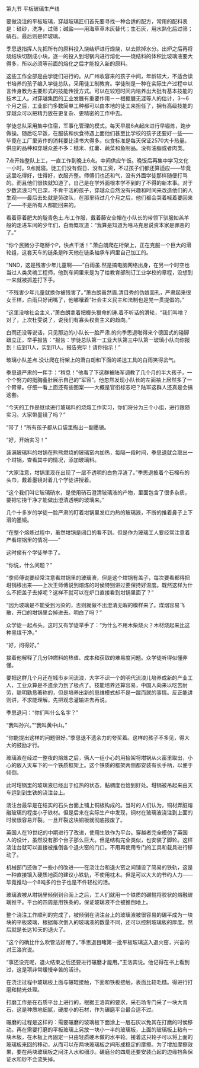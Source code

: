 

第九节 平板玻璃生产线

要做浇注的平板玻璃，穿越玻璃匠们首先要寻找一种合适的配方，常用的配料表是：硅砂，洗净，过筛；碱盐――用海草草木灰替代；生石灰，用水熟化后过筛；硝石。最后则是碎玻璃。

季思退指挥人先把所有的原料投入烧结炉进行煅烧，以去除掉水分。出炉之后再将烧结块切割成小块。逐一的投入到坩锅内进行熔化――烧结料的体积比玻璃液要大得多，所以必须等前面的熔化之后才能投入新的原料。

这些工作全部是由学徒们进行的。从广州收容来的孩子中间，年龄较大，不适合读书培养的孩子编入学徒总队，采用徒工制教育。学徒制是一种在实际生产过程中以言传身教为主要形式的技能传授方式。可以在较短时间内培养出大批有基本技能的技术工人。对穿越集团的工业发展有重要作用－－根据展无涯等人的估计，3～6个月之后，工业部门多数简单工种都可以由本地的徒工来担任了，拥有高级技能的穿越众可以把精力放在更复杂、更精密的工作中去。

学徒总队采用集中住宿，军事化管理的模式。每天早晨6点起床进行早锻炼，跑步做操。随后吃早饭，在服装和伙食待遇上面他们甚至比学校的孩子还要好一些――毕竟在工厂里劳作的消耗要比读书大得多。伙食标准是每天保证2570大卡热量。供应的品种和穿越众差不多：糙米、红薯、蔬菜和鱼制品。没有油脂或者肉类。

7点开始整队上工，一直工作到晚上6点。中间供应午饭。晚饭后再集中学习文化一小时。9点就寝。徒工们没有假日、没有工资，不过孩子们都还算适应――毕竟这里吃得好，住得好，衣服齐整。师傅们也还和气，没有外面学徒那样随便打骂的。而且他们很快就知道了，自己是在学外面根本学不到的了不得的新本事。对于少数流浪习气已深，不肯干活的孩子，穿越众自然没有兴趣和时间来改造他们的人生观――最后去处就是劳改队，在那里待过几个月之后，他们都会哭着喊着要回来了――不是所有人都能回来的。

看着穿着肥大的靛青色土.布工作服，戴着藤安全帽在小队长的带领下驯服如羔羊般的走进车间的少年们，白雨慨叹道：“我算是知道为啥马克思说资本家是罪恶的了。”

“你个民猪分子瞎掰个P，快点干活！”.萧白朗爬在桁架上，正在克服一个巨大的滑轮组，这套天车的链条是昨天他在链条轴承车间里自己加工的。

“NND，这是残害少年儿童啊――”白雨虽.然是搞电脑网络出身，在另一个时空也当过人类灵魂工程师，他到车间里来是为了给教育部制订工业学校的章程，没想到一来就被抓差打下手。

“不残害少年儿童就换你被残害了。”萧白朗虽然眉.清目秀的伪娘面孔，严肃起来很女王样，白雨只好闭嘴了，他嘟囔着“社会主义民主和法制也是党一贯提倡的。”

“这里没啥社会主义，”萧白朗拿着把榔头狠命的锤.着不听话的滑轮，“我们叫啥？对了，上次杜雯说了，说我们有寡头权贵主义的趋向。”

白雨还没等说话，只见那边的小队长一脸严肃.的向季思退啪得来个德国式的碰脚跟立正，举手报告：“报告：学徒总队第一工业大队第三中队第一玻璃小队向你报到！应到11人，实到11人。报告完毕！请你指示！”

玻璃小队差点.没让爬在桁架上的萧白朗和下面的递送工具的白雨笑得岔气。

季思退严肃的一挥手：“稍息！”他看了下这群被陆军调教了几个月的半大孩子，一个个努力的挺胸叠肚展示自己的“军容”。他忽然发现小队长的左面袖上居然多了一个臂章。仔细一看上面还有些图案――大概是官衔标志吧？陆军这群人还真是会搞这套。

“今天的工作是继续进行玻璃料的烧熔工作实习，你们将分为三个小组，进行跟随实习。大家带墨镜了吗？”

“带了！”所有孩子都从口袋里掏出一副墨镜。

“好，开始实习！”

装满玻璃料的坩锅在熊熊燃烧的玻璃窑内加热，每隔一段时间，季思退就会取出一个坩锅，查看其中的情况，添加玻璃料。

“大家注意，坩锅里现在出现了一层不透明的白色浮渣了。”季思退披着个石棉布的头巾，戴着墨镜对着几个学徒讲授着。

“这个我们叫它玻璃硝水，是使用硝石澄清玻璃液的产物，里面包含了很多杂质，要把它捞干净才能做出澄清透明的玻璃来。”

几个十多岁的学徒一脸严肃的盯着坩锅里发红灼热的玻璃液，不断的推着鼻子上下滑的墨镜。

“在整个熔炼过程中，虽然坩锅是闭口的看不到。但是作为玻璃工人要经常注意着产看坩锅里的情况――”

这时侯有个学徒举手了。

“你说，什么问题？”

“季师傅说要经常注意看坩锅里的玻璃液，但是这个坩锅有盖子，每次要看都得把坩锅移出来――上次王师傅说到熔炼的时侯特别讲过要保持好温度。既然这样为什么不把盖子去掉呢？这样不就可以在炉口直接看到坩锅里面了？”

“因为玻璃是不能受到污染的，否则就做不出澄清无暇的模样来了。煤烟容易飞散，开口的坩锅里会掉进去。明白了吗？”

众学徒一起点头。这时又有学徒举手了：“为什么不用木柴烧火？木材烧起来比这种黑煤干净。”

“好，问得好。”

接着他解释了几分钟燃料的热值、成本和获取的难易度问题。众学徒听得似懂非懂。

要把这群几个月还在城市乡间流浪，大字不识一个的明代流浪儿培养成新的产业工人，工业众算是不遗余力到了极点了。技能培养还算容易，中国人向来以吃苦耐劳，聪明勤恳著称的，但是培养出新的思维模式却不是一蹴而就的事情。反正能讲则讲，不求能理解，先把观念灌输进去再说。

季思退问：“你们叫什么名字？”

“我叫孙兴。”“我叫黄中山。”

“你能提出这样的问题很好。”季思退不遗余力的夸奖着。这样的孩子不多见，得大大的鼓励才行。

玻璃液在经过一整夜的熔炼之后，俩人一组小心的用抬架将坩锅从火窑里取出，小心的放入天车下的一个铁质框架上。这个铁质的框架两侧都安装有长手柄，以便于倾倒。

此时坩锅里的玻璃液已经出于红热的状态，黏稠度也恰到好处。坩锅被吊起来由天车运到到生铁的浇注台上。

浇注台最早是在结实的石头台面上铺上铜板构成的。当时的人们认为，铜材弄脏熔融玻璃的程度小于铁材。但是后来在实际生产中发现，铜材在玻璃液浇注到上面的时侯很容易开裂。一旦开裂这块铜板就彻底报废了。

英国人在19世纪的中期进行了改进，使用生铁作为平台。穿越者完全模仿了英国人的设计，虽然没有那个台子那么巨大。但是结构完全类似，也安装了脚轮。这样浇注台就可以直接被推倒各个退火窑的门口。不用再使用专门的工具和载具进行移动了。

机械部门还做了一些小的改进――在浇注台和退火窑之间铺设了简易的铁轨，这是一种直接镶入硬质地面的建议小铁轨，不使用枕木。但是可以大大的节约人力――毕竟推动一个8吨多的台子也是不件轻松的活。

玻璃液被从坩锅里倾倒到台面上之后，工人们就用一个铁质的碾辊将胶状的熔融玻璃推平。平台的四周是用铁条的，保证玻璃液不会被推倒地上。

整个浇注工作顺利的完成了，被倾倒在浇注台上的玻璃液被很容易的碾平成为一块块的平板玻璃，根据每次倒入的玻璃液的数量不同，还可以控制玻璃板的厚度。然后就是长达10天的退火了。

“这个的确比什么吹管法好用了。”季思退目睹第一批平板玻璃送入退火窑，兴奋的对王洛宾说。

“事还没完呢，退火结束之后还要进行碾磨才能用。”王洛宾说。他记得在书上看到过，这是项非常缓慢辛苦的活计。

在浇注过程中玻璃板上面与碾辊接触，下面和铁板接触，表面比较毛糙。得进行打磨和抛光处理。

打磨工作是在石质平台上进行的，根据王洛宾的要求，采石场专门采了一块大青石，这是种质地细腻，硬度小的石材，作为碾磨平台最合适不过。

碾磨的过程是这样的：需要碾磨的玻璃板下面涂上一层石灰以免其在打磨的时侯移动。再在需要打磨的平板玻璃上另放一块小一半的玻璃板，上面的玻璃板上粘有一块木板，在木板上再固定一只由轻质硬木做的水平轮。接着这只轮子可以将上面的玻璃板来回的移动，从而可以在两块玻璃板之间形成稳定的摩擦。为了增加摩擦效果，要在两块玻璃板之间注入水和细沙。碾磨台的四周还要安装凸起的边缘挡条保证水和砂不会流失掉。

